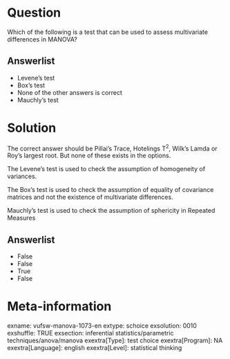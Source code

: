 Question
========
Which of the following is a test that can be used to assess multivariate
differences in MANOVA?

Answerlist
----------
* Levene's test
* Box's test
* None of the other answers is correct
* Mauchly's test

Solution
========





The correct answer should be Pillai's Trace, Hotelings T<sup>2</sup>,
Wilk's Lamda or Roy's largest root. But none of these exists in the
options.  
  
The Levene's test is used to check the assumption of homogeneity of
variances.  
  
The Box's test is used to check the assumption of equality of covariance
matrices and not the existence of multivariate differences.  
  
Mauchly's test is used to check the assumption of sphericity in Repeated
Measures




Answerlist
----------
* False
* False
* True
* False

Meta-information
================
exname: vufsw-manova-1073-en
extype: schoice
exsolution: 0010
exshuffle: TRUE
exsection: inferential statistics/parametric techniques/anova/manova
exextra[Type]: test choice
exextra[Program]: NA
exextra[Language]: english
exextra[Level]: statistical thinking

